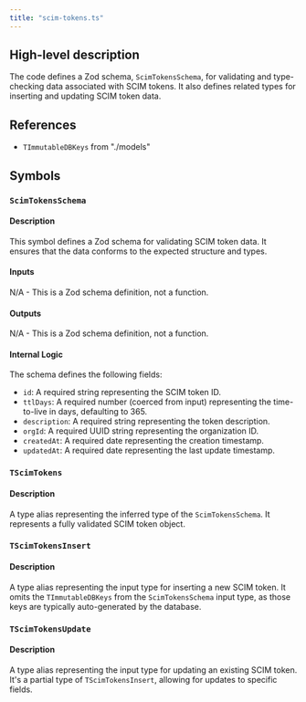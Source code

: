 ```yaml
---
title: "scim-tokens.ts"
---
```


## High-level description
The code defines a Zod schema, `ScimTokensSchema`, for validating and type-checking data associated with SCIM tokens. It also defines related types for inserting and updating SCIM token data.

## References
- `TImmutableDBKeys` from "./models"

## Symbols
### `ScimTokensSchema`
#### Description
This symbol defines a Zod schema for validating SCIM token data. It ensures that the data conforms to the expected structure and types.

#### Inputs
N/A - This is a Zod schema definition, not a function.

#### Outputs
N/A - This is a Zod schema definition, not a function.

#### Internal Logic
The schema defines the following fields:
- `id`: A required string representing the SCIM token ID.
- `ttlDays`: A required number (coerced from input) representing the time-to-live in days, defaulting to 365.
- `description`: A required string representing the token description.
- `orgId`: A required UUID string representing the organization ID.
- `createdAt`: A required date representing the creation timestamp.
- `updatedAt`: A required date representing the last update timestamp.

### `TScimTokens`
#### Description
A type alias representing the inferred type of the `ScimTokensSchema`. It represents a fully validated SCIM token object.

### `TScimTokensInsert`
#### Description
A type alias representing the input type for inserting a new SCIM token. It omits the `TImmutableDBKeys` from the `ScimTokensSchema` input type, as those keys are typically auto-generated by the database.

### `TScimTokensUpdate`
#### Description
A type alias representing the input type for updating an existing SCIM token. It's a partial type of `TScimTokensInsert`, allowing for updates to specific fields.
